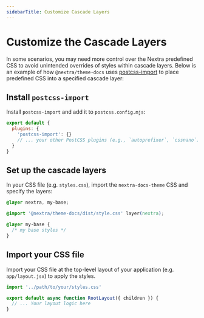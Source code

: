 ```yaml
---
sidebarTitle: Customize Cascade Layers
---
```



# Customize the Cascade Layers

In some scenarios, you may need more control over the Nextra predefined CSS to
avoid unintended overrides of styles within cascade layers. Below is an example
of how `@nextra/theme-docs` uses
[postcss-import](https://github.com/postcss/postcss-import) to place predefined
CSS into a specified cascade layer:

<Steps>

## Install `postcss-import`

Install `postcss-import` and add it to `postcss.config.mjs`:

```js filename="postcss.config.mjs"
export default {
  plugins: {
    'postcss-import': {}
    // ... your other PostCSS plugins (e.g., `autoprefixer`, `cssnano`)
  }
}
```

## Set up the cascade layers

In your CSS file (e.g. `styles.css`), import the `nextra-docs-theme` CSS and
specify the layers:

```css filename="styles.css"
@layer nextra, my-base;

@import '@nextra/theme-docs/dist/style.css' layer(nextra);

@layer my-base {
  /* my base styles */
}
```

## Import your CSS file

Import your CSS file at the top-level layout of your application (e.g.
`app/layout.jsx`) to apply the styles.

```jsx filename="app/layout.jsx"
import '../path/to/your/styles.css'

export default async function RootLayout({ children }) {
  // ... Your layout logic here
}
```

</Steps>
